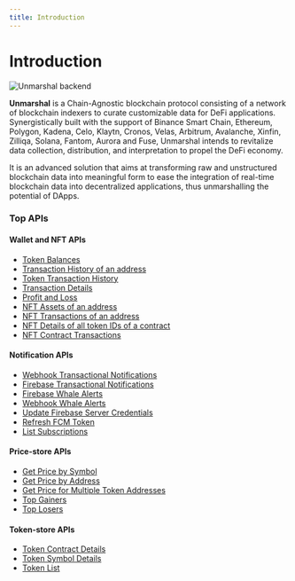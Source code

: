 ```yaml
---
title: Introduction
---
```



# Introduction

<img src={Backend} alt="Unmarshal backend" />

**Unmarshal** is a Chain-Agnostic blockchain protocol consisting of a network of blockchain indexers to curate customizable data for DeFi applications. Synergistically built with the support of Binance Smart Chain, Ethereum, Polygon, Kadena, Celo, Klaytn, Cronos, Velas, Arbitrum, Avalanche, Xinfin, Zilliqa, Solana, Fantom, Aurora and Fuse, Unmarshal intends to revitalize data collection, distribution, and interpretation to propel the DeFi economy.

It is an advanced solution that aims at transforming raw and unstructured blockchain data into meaningful form to ease the integration of real-time blockchain data into decentralized applications, thus unmarshalling the potential of DApps.

### Top APIs

#### Wallet and NFT APIs

- <a href="https://docs.unmarshal.io/openapi/core/tag/Wallet-APIs/#tag/Wallet-APIs/operation/assets-details">Token Balances</a>
- <a href="https://docs.unmarshal.io/openapi/core/tag/Transaction-APIs/#tag/Transaction-APIs/operation/transaction-history-v-3">Transaction History of an address</a>
- <a href="https://docs.unmarshal.io/openapi/core/tag/Transaction-APIs/#tag/Transaction-APIs/operation/token-transaction-history-v-2">Token Transaction History</a>
- <a href="https://docs.unmarshal.io/openapi/core/tag/Transaction-APIs/#tag/Transaction-APIs/operation/transaction-details">Transaction Details</a>
- <a href="https://docs.unmarshal.io/openapi/core/tag/Wallet-APIs/#tag/Wallet-APIs/operation/get-profit-and-loss">Profit and Loss</a>
- <a href="https://docs.unmarshal.io/openapi/core/tag/NFTs/#tag/NFTs/operation/nft-assets-by-address-with-offset-based-pagination">NFT Assets of an address</a>
- <a href="https://docs.unmarshal.io/openapi/core/tag/NFTs/#tag/NFTs/operation/nft-transactions-by-address-with-pagination">NFT Transactions of an address</a>
- <a href="https://docs.unmarshal.io/openapi/core/tag/NFTs/#tag/NFTs/operation/nft-transactions-by-address-with-pagination">NFT Details of all token IDs of a contract</a>
- <a href="https://docs.unmarshal.io/openapi/core/tag/NFTs/#tag/NFTs/operation/nft-contract-transactions">NFT Contract Transactions</a>

#### Notification APIs

- <a href="https://docs.unmarshal.io/openapi/notifications/tag/Transactional-Notification/#tag/Transactional-Notification/operation/SubscribeWebhook">Webhook Transactional Notifications</a>
- <a href="https://docs.unmarshal.io/openapi/notifications/tag/Transactional-Notification/#tag/Transactional-Notification/operation/SubscribeFirebaseNotification">Firebase Transactional Notifications</a>
- <a href="https://docs.unmarshal.io/openapi/notifications/tag/Whale-alert/#tag/Whale-alert/operation/Whalealertsubscribefirebase">Firebase Whale Alerts</a>
- <a href="https://docs.unmarshal.io/openapi/notifications/tag/Whale-alert/#tag/Whale-alert/operation/Whalealertsubscribewebhook">Webhook Whale Alerts</a>
- <a href="https://docs.unmarshal.io/openapi/notifications/tag/FirebaseSpecific/#tag/FirebaseSpecific/operation/FirebaseUpdateservercredentials">Update Firebase Server Credentials</a>
- <a href="https://docs.unmarshal.io/openapi/notifications/tag/FirebaseSpecific/#tag/FirebaseSpecific/operation/FirebaseRefreshToken">Refresh FCM Token</a>
- <a href="https://docs.unmarshal.io/openapi/notifications/tag/List/#tag/List/operation/GetSubscriptions">List Subscriptions</a>

#### Price-store APIs

- <a href="https://docs.unmarshal.io/openapi/core/tag/Price-Store/#tag/Price-Store/operation/get-v1-pricestore-symbol">Get Price by Symbol</a>
- <a href="https://docs.unmarshal.io/openapi/core/tag/Price-Store/#tag/Price-Store/operation/get-v1-pricestore">Get Price by Address</a>
- <a href="https://docs.unmarshal.io/openapi/core/tag/Price-Store/#tag/Price-Store/operation/get-v1-pricestore-chain-ethereum-tokens">Get Price for Multiple Token Addresses</a>
- <a href="https://docs.unmarshal.io/openapi/core/tag/Price-Store/#tag/Price-Store/operation/top-gainers">Top Gainers</a>
- <a href="https://docs.unmarshal.io/openapi/core/tag/Price-Store/#tag/Price-Store/operation/get-v1-pricestore-chain-losers">Top Losers</a>

#### Token-store APIs

- <a href="https://docs.unmarshal.io/openapi/core/tag/Token-Store/#tag/Token-Store/operation/details-for-token-contract">Token Contract Details</a>
- <a href="https://docs.unmarshal.io/openapi/core/tag/Token-Store/#tag/Token-Store/operation/details-for-token-symbol">Token Symbol Details</a>
- <a href="https://docs.unmarshal.io/openapi/core/tag/Token-Store/#tag/Token-Store/operation/list-of-all-token">Token List</a>

